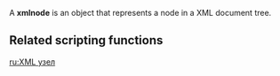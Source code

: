 A '''xmlnode''' is an object that represents a node in a XML document tree.

==Related scripting functions==
{{XML functions}}
[[/ru:XML узел.md|ru:XML узел]]